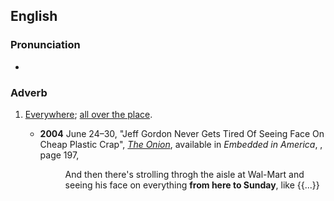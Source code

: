 ==English==

===Pronunciation===
* {{audio|en|en-au-from here to Sunday.ogg|Audio (AU)}}

===Adverb===
{{en-adv|-}}

# {{lb|en|idiomatic}} [[everywhere|Everywhere]]; [[all over the place]].
#* '''2004''' June 24–30, "Jeff Gordon Never Gets Tired Of Seeing Face On Cheap Plastic Crap", ''[[w:The Onion|The Onion]]'', available in ''Embedded in America'', {{ISBN|1400054567}}, page 197,
#*: And then there's strolling throgh the aisle at Wal-Mart and seeing his face on everything '''from here to Sunday''', like {{...}}